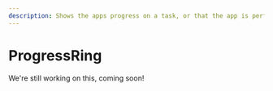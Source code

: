 ---
description: Shows the apps progress on a task, or that the app is performing ongoing work that does block user interaction.
---

# ProgressRing

We're still working on this, coming soon!